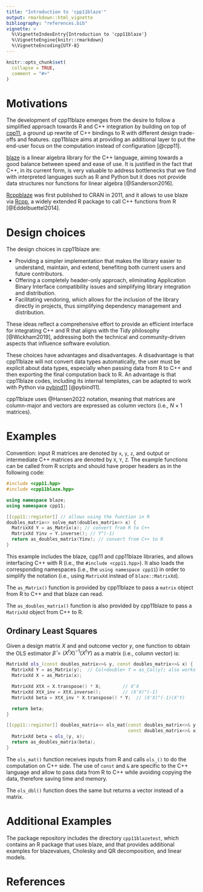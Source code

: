 ```yaml
---
title: "Introduction to 'cpp11blaze'"
output: rmarkdown::html_vignette
bibliography: "references.bib"
vignette: >
  %\VignetteIndexEntry{Introduction to 'cpp11blaze'}
  %\VignetteEngine{knitr::rmarkdown}
  %\VignetteEncoding{UTF-8}
---
```


```r
knitr::opts_chunk$set(
  collapse = TRUE,
  comment = "#>"
)
```

# Motivations

The development of cpp11blaze emerges from the desire to follow a simplified
approach towards R and C++ integration by building on top of 
[cpp11](https://cran.r-project.org/package=cpp11), a ground up rewrite of C++
bindings to R with different design trade-offs and features. cpp11blaze
aims at providing an additional layer to put the end-user focus on the
computation instead of configuration [@cpp11].

[blaze](https://blaze.tuxfamily.org/index.php?title=Main_Page) is a linear
algebra library for the C++ language, aiming towards a good balance between
speed and ease of use. It is justified in the fact that C++, in its current
form, is very valuable to address bottlenecks that we find with interpreted
languages such as R and Python but it does not provide data structures nor
functions for linear algebra [@Sanderson2016].

[Rcppblaze](https://cran.r-project.org/package=Rcppblaze) was first
published to CRAN in 2011, and it allows to use blaze via
[Rcpp](https://cran.r-project.org/package=Rcpp), a widely extended R package
to call C++ functions from R [@Eddelbuettel2014].

# Design choices

The design choices in cpp11blaze are:

- Providing a simpler implementation that makes the library easier to
  understand, maintain, and extend, benefiting both current users and future
  contributors.
- Offering a completely header-only approach, eliminating Application Binary
  Interface compatibility issues and simplifying library integration and
  distribution.
- Facilitating vendoring, which allows for the inclusion of the library
  directly in projects, thus simplifying dependency management and distribution.

These ideas reflect a comprehensive effort to provide an efficient interface for
integrating C++ and R that aligns with the Tidy philosophy [@Wickham2019],
addressing both the technical and community-driven aspects that influence
software evolution.

These choices have advantages and disadvantages. A disadvantage is that
cpp11blaze will not convert data types automatically, the user must be
explicit about data types, especially when passing data from R to C++ and then
exporting the final computation back to R. An advantage is that cpp11blaze
codes, including its internal templates, can be adapted to work with Python
via [pybind11](https://pybind11.readthedocs.io/en/stable/index.html)
[@pybind11].

cpp11blaze uses @Hansen2022 notation, meaning that matrices are column-major
and vectors are expressed as column vectors (i.e., $N\times1$ matrices).

# Examples

Convention: input R matrices are denoted by `x`, `y`, `z`, and output or
intermediate C++ matrices are denoted by `X`, `Y`, `Z`. The example functions can
be called from R scripts and should have proper headers as in the following
code:

```cpp
#include <cpp11.hpp>
#include <cpp11blaze.hpp>

using namespace blaze;
using namespace cpp11;

[[cpp11::register]] // allows using the function in R
doubles_matrix<> solve_mat(doubles_matrix<> x) {
  MatrixXd Y = as_Matrix(x); // convert from R to C++
  MatrixXd Yinv = Y.inverse(); // Y^(-1)
  return as_doubles_matrix(Yinv); // convert from C++ to R
}
```

This example includes the blaze, cpp11 and cpp11blaze libraries, and
allows interfacing C++ with R (i.e., the `#include <cpp11.hpp>`). It also loads
the corresponding namespaces (i.e., the `using namespace cpp11`) in order to
simplify the notation (i.e., using `MatrixXd` instead of `blaze::MatrixXd`).

The `as_Matrix()` function is provided by cpp11blaze to pass a `matrix` object
from R to C++ and that blaze can read.

The `as_doubles_matrix()` function is also provided by cpp11blaze to pass a
`MatrixXd` object from C++ to R.

## Ordinary Least Squares

Given a design matrix $X$ and and outcome vector $y$, one function to obtain the
OLS estimator $\hat{\beta} = (X^tX)^{-1}(X^tY)$ as a matrix (i.e., column
vector) is:

```cpp
MatrixXd ols_(const doubles_matrix<>& y, const doubles_matrix<>& x) {
  MatrixXd Y = as_Matrix(y);  // Col<double> Y = as_Col(y); also works
  MatrixXd X = as_Matrix(x);

  MatrixXd XtX = X.transpose() * X;        // X'X
  MatrixXd XtX_inv = XtX.inverse();        // (X'X)^(-1)
  MatrixXd beta = XtX_inv * X.transpose() * Y;  // (X'X)^(-1)(X'Y)

  return beta;
}

[[cpp11::register]] doubles_matrix<> ols_mat(const doubles_matrix<>& y,
                                             const doubles_matrix<>& x) {
  MatrixXd beta = ols_(y, x);
  return as_doubles_matrix(beta);
}
```

The `ols_mat()` function receives inputs from R and calls `ols_()` to do the
computation on C++ side. The use of `const` and `&` are specific to the C++
language and allow to pass data from R to C++ while avoiding copying the data,
therefore saving time and memory.

The `ols_dbl()` function does the same but returns a vector instead of a matrix.

# Additional Examples

The package repository includes the directory `cpp11blazetest`, which
contains an R package that uses blaze, and that provides additional examples
for blazevalues, Cholesky and QR decomposition, and linear models.

# References
